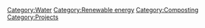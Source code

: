 {{Lang|[[Landwirtschaftlichen Abfall wiederverwerten, um heißes Wasser herzustellen|Deutsch]] - [[Recycling agricultural wastes to produce hot water (original)|English]]}}

{{Recycling agricultural wastes to produce hot water (original)}}

[[Category:Water]]
[[Category:Renewable energy]]
[[Category:Composting]]
[[Category:Projects]]